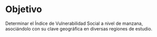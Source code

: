 # Objetivo

Determinar el Índice de Vulnerabilidad Social a nivel de manzana, asociándolo con su clave geográfica en diversas regiones de estudio.